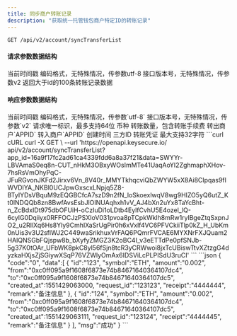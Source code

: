 ---
title: 同步商户转账记录
description: "获取统一托管钱包商户特定ID的转账记录"
---

`GET /api/v2/account/syncTransferList`

#### 请求参数数据结构
<ParamField query="time" type="long" required>
    当前时间戳
</ParamField>
<ParamField query="charset" type="string" required>
    编码格式，无特殊情况，传参数utf-8
</ParamField>
<ParamField query="version" type="string" required>
    接口版本号，无特殊情况，传参数v2
</ParamField>

<ParamField query="max_id" type="string" required>
    返回大于id的100条转账记录数据
</ParamField>


#### 响应参数数据结构
<ResponseField type="object[ ]">
    <Expandable title="object">
        <ResponseField name="time" type="long">当前时间戳</ResponseField>
        <ResponseField name="charset" type="string">编码格式，无特殊情况，传参数`utf-8`</ResponseField>
        <ResponseField name="version" type="string">接口版本号，无特殊情况，传参数`v2`</ResponseField>
        <ResponseField name="id" type="string">请求唯一标识，最多支持64位</ResponseField>
        <ResponseField name="symbol" type="string">币种</ResponseField>
        <ResponseField name="amount" type="string">转账数量，包含转账手续费</ResponseField>
        <ResponseField name="from" type="string">转出商户`APPID`</ResponseField>
        <ResponseField name="to" type="string">转入商户`APPID`</ResponseField>
        <ResponseField name="created_at" type="long">创建时间</ResponseField>
        <ResponseField name="request_id" type="string">三方ID</ResponseField>
        <ResponseField name="receipt" type="string">转账凭证</ResponseField>
        <ResponseField name="remark" type="string">最大支持32字符</ResponseField>
    </Expandable>
</ResponseField>



<RequestExample>
  ```curl cURL
  curl -X GET \
  --url 'https://openapi.keysecure.io/
api/v2/account/syncTransferList?app_id=16a9f17fc2ad61ca4339fdd6a8a37f21&data=SWYYr-LBVAmaS0eq8n-CUT_nHkM3OBxyWOsImMTe41UaqAoYI2ZghmaphXHov-7hsRsVmOhyPqC-JFuRGvonJKFd2Jirxv6Vn_8V40r_MMYTkhqcviQbZWYW5xX8Ai8CIpqas9fIWVDIYA_NKBl0UCJpwGxscxLNpjq5Z8-BTyIYDsVBquM9zEQGBCfcA7szD9n2fN_loSkoexlwqV8wg9HIZO5yQ6utZ_Kt0lNDQQb8zn8BwfAvsEsbJlOINUAqhxh1vV_AJ4bXn2uYx8TaYcBht-n_ZcBdxIDt975dbOFUiH-oCzIuDi1oLDtb4EylfCvhU5E4ozel_lQ-6cyIG0Dqiiyx0RFFOCJzPSXIoV031pvoa8pTCpkWklh8mRw1rylBgeZtqSxpnJO2_u2RIlXq6Hs8Yly9CmhIXaSrUgPir0h6xVxlf4VC6PFVCkiiTlp0kZ_H_UbKm0nUis3v3U2sflWJ2C449waSrikhuxVrFAQ6PQmrFVCAE6MYXNrFXJQuam2HAIQNSGbFQjspw8b_bXyfyZMGZ3K2oBC4I_v3eETTdPe0pfSNJb-5g37K0tOAr_UFbWK8pkC8yl56fSjn8tcR3yCRWwoi8jxTcUBiswTtvXZtzgG4dyzkaHXjsZjSGiywXSqP76VZWlyOmAx6IDSViLcPLPISdU3ruCI'
  ```
</RequestExample>



<ResponseExample>
```json
{
    "code":"0",
    "data":[
        {
            "id":"123",
            "symbol":"ETH",
            "amount":"0.002",
            "from":"0xc0ff095a9f1608f6873e74b84671640364107dc4",
            "to":"0xc0ff095a9f1608f6873e74b84671640364107dc5",
            "created_at":1551429063000,
            "request_id":"123123",
            "receipt":"4444444",
            "remark":"备注信息"
        },
        {
            "id":"124",
            "symbol":"ETH",
            "amount":"0.002",
            "from":"0xc0ff095a9f1608f6873e74b84671640364107dc4",
            "to":"0xc0ff095a9f1608f6873e74b84671640364107dc5",
            "created_at":1551429063111,
            "request_id":"123124",
            "receipt":"4444445",
            "remark":"备注信息"
        }
    ],
    "msg":"成功"
}
```
</ResponseExample>